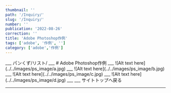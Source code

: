 ```yaml
---
thumbnail: ''
path: '/Inquiry/'
slug: '/Inquiry/'
number: ''
publication: '2022-08-26'
correction: ''
title: 'Adobe Photoshop作例'
tags: ['adobe', '作例', '']
category: ['adobe','作例']
---
```




<Layout>
___
パンくず/リスト/
___
# Adobe Photoshop作例
___
![Alt text here](../../images/ps_image/a.jpg)
___
![Alt text here](../../images/ps_image/b.jpg)
___
![Alt text here](../../images/ps_image/c.jpg)
___
![Alt text here](../../images/ps_image/d.jpg)
___
___
<Link to="/">サイトトップへ戻る</Link>

___

</Layout>
